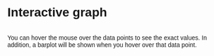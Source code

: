 # Interactive graph

<style>
    * {
        font-family: sans-serif;
    }
    #plot {
        display: flex;
        flex-direction: row;
        width: 100%;
    }
</style>

<div id="plot">
</div>
<div id="description">
You can hover the mouse over the data points to see the exact values. In addition, a barplot will be shown when you hover over that data point.
</div>
<script src="https://cdn.jsdelivr.net/npm/d3@7"></script>
<script src="scripts/myscript.js"></script>
